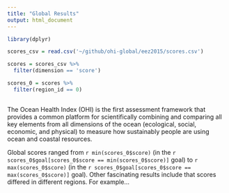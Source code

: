 ```yaml
---
title: "Global Results"
output: html_document
---
```


```r

library(dplyr)

scores_csv = read.csv('~/github/ohi-global/eez2015/scores.csv')

scores = scores_csv %>% 
  filter(dimension == 'score')

scores_0 = scores %>%
  filter(region_id == 0)
  
```

The Ocean Health Index (OHI) is the first assessment framework that provides a common platform for scientifically combining and comparing all key elements from all dimensions of the ocean (ecological, social, economic, and physical) to measure how sustainably people are using ocean and coastal resources.

Global scores ranged from `r min(scores_0$score)` (in the `r scores_0$goal[scores_0$score == min(scores_0$score)]` goal) to `r max(scores_0$score)`  (in the `r scores_0$goal[scores_0$score == max(scores_0$score)]` goal). Other fascinating results include that scores differed in different regions. For example...
